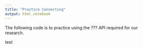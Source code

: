 ```yaml
---
title: "Practice Connecting"
output: html_notebook
---
```


The following code is to practice using the ??? API required for our research.

test


